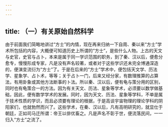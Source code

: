 ```yaml
---
---
---
```

title: （一）有关原始自然科学
---




由于前面我们简略地讲过“方士”的内情，现在再来归纳一下自周、秦以来“方士”学术所包括的内容，大概便可知道历史上所谓的“方士”，是些什么人物。上古的天文与史官，史官与占卜，本来是属于同一学识范围的职务，到了秦、汉以后，便愈分愈专，慢慢形成专家，凡是没有声名较著，或者对于这些学识还未完全博通深造的，便演变流衍为“方士”了。于是在后来的“方士”学术中，便包括天文学、历法学、星象学、占卜术，等等；关于占卜一门，后来又经分家，有数理推算的占算法，有用卦象或其他方法断事的卜法。所以秦、汉以后，便有龟与策分用的区别，同时也有龟策合一的方法。因为有关天文、历法、星象等学术，必须要以数学做基础，因此，便有数学学术的发展。同时，因为天文、历法、星象等学科，不单是属于技术性质的学识，而且必须要有理论的根据，于是高谈宇宙物理的理论学科的阴阳家们，也就勃然而兴了。这些学术，在秦、汉以后，凡有高明研究的，就显仕于朝廷，正如司马迁所谓：帝王以俳优畜之。凡是声名不彰于世，便流落民间，一一归入“方士”之流了。